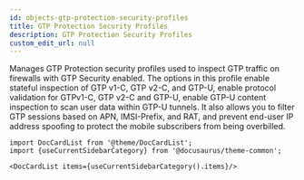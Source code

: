 ```yaml
---
id: objects-gtp-protection-security-profiles
title: GTP Protection Security Profiles
description: GTP Protection Security Profiles
custom_edit_url: null
---
```




Manages GTP Protection security profiles used to inspect GTP traffic on firewalls with GTP Security enabled. The options in this profile
enable stateful inspection of GTP v1-C, GTP v2-C, and GTP-U, enable protocol validation for GTPv1-C, GTP v2-C and GTP-U, enable GTP-U content
inspection to scan user data within GTP-U tunnels. It also allows you to filter GTP sessions based on APN, IMSI-Prefix, and RAT, and prevent
end-user IP address spoofing to protect the mobile subscribers from being overbilled.




```mdx-code-block
import DocCardList from '@theme/DocCardList';
import {useCurrentSidebarCategory} from '@docusaurus/theme-common';

<DocCardList items={useCurrentSidebarCategory().items}/>
```
      
